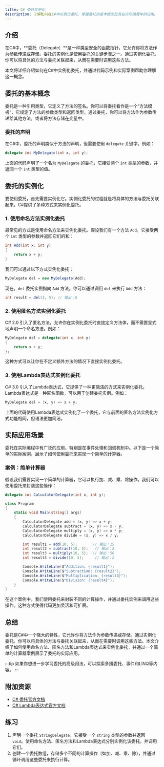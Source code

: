 ```yaml
---
title: C# 委托实例化
description: 了解如何在C#中实例化委托，掌握委托的基本概念及其在实际编程中的应用。
---
```


## 介绍

在C#中，**委托（Delegate）**是一种类型安全的函数指针，它允许你将方法作为参数传递或存储。委托的实例化是使用委托的关键步骤之一。通过实例化委托，你可以将具体的方法与委托关联起来，从而在需要时调用这些方法。

本文将详细介绍如何在C#中实例化委托，并通过代码示例和实际案例帮助你理解这一概念。

## 委托的基本概念

委托是一种引用类型，它定义了方法的签名。你可以将委托看作是一个“方法模板”，它规定了方法的参数类型和返回类型。通过委托，你可以将方法作为参数传递给其他方法，或者将方法存储在变量中。

### 委托的声明

在C#中，委托的声明类似于方法的声明，但需要使用 `delegate` 关键字。例如：

```csharp
delegate int MyDelegate(int x, int y);
```

上面的代码声明了一个名为 `MyDelegate` 的委托，它接受两个 `int` 类型的参数，并返回一个 `int` 类型的值。

## 委托的实例化

要使用委托，首先需要实例化它。实例化委托的过程就是将具体的方法与委托关联起来。C#提供了多种方式来实例化委托。

### 1. 使用命名方法实例化委托

最常见的方式是使用命名方法来实例化委托。假设我们有一个方法 `Add`，它接受两个 `int` 类型的参数并返回它们的和：

```csharp
int Add(int x, int y)
{
    return x + y;
}
```

我们可以通过以下方式实例化委托：

```csharp
MyDelegate del = new MyDelegate(Add);
```

现在，`del` 委托实例指向 `Add` 方法。你可以通过调用 `del` 来执行 `Add` 方法：

```csharp
int result = del(3, 5); // 输出：8
```

### 2. 使用匿名方法实例化委托

C# 2.0 引入了匿名方法，允许你在实例化委托时直接定义方法体，而不需要显式地声明一个命名方法。例如：

```csharp
MyDelegate del = delegate(int x, int y)
{
    return x + y;
};
```

这种方式可以让你在不定义额外方法的情况下直接实例化委托。

### 3. 使用Lambda表达式实例化委托

C# 3.0 引入了Lambda表达式，它提供了一种更简洁的方式来实例化委托。Lambda表达式是一种匿名函数，可以用于创建委托实例。例如：

```csharp
MyDelegate del = (x, y) => x + y;
```

上面的代码使用Lambda表达式实例化了一个委托，它与前面的匿名方法实例化方式功能相同，但语法更加简洁。

## 实际应用场景

委托在实际编程中有广泛的应用，特别是在事件处理和回调机制中。以下是一个简单的实际案例，展示了如何使用委托来实现一个简单的计算器。

### 案例：简单计算器

假设我们需要实现一个简单的计算器，它可以执行加、减、乘、除操作。我们可以使用委托来封装这些操作：

```csharp
delegate int CalculatorDelegate(int x, int y);

class Program
{
    static void Main(string[] args)
    {
        CalculatorDelegate add = (x, y) => x + y;
        CalculatorDelegate subtract = (x, y) => x - y;
        CalculatorDelegate multiply = (x, y) => x * y;
        CalculatorDelegate divide = (x, y) => x / y;

        int result1 = add(10, 5);       // 输出：15
        int result2 = subtract(10, 5);   // 输出：5
        int result3 = multiply(10, 5);  // 输出：50
        int result4 = divide(10, 5);     // 输出：2

        Console.WriteLine($"Addition: {result1}");
        Console.WriteLine($"Subtraction: {result2}");
        Console.WriteLine($"Multiplication: {result3}");
        Console.WriteLine($"Division: {result4}");
    }
}
```

在这个案例中，我们使用委托来封装不同的计算操作，并通过委托实例来调用这些操作。这种方式使得代码更加灵活和可扩展。

## 总结

委托是C#中一个强大的特性，它允许你将方法作为参数传递或存储。通过实例化委托，你可以将具体的方法与委托关联起来，从而在需要时调用这些方法。本文介绍了如何使用命名方法、匿名方法和Lambda表达式来实例化委托，并通过一个简单的计算器案例展示了委托的实际应用。

:::tip
如果你想进一步学习委托的高级用法，可以探索多播委托、事件和LINQ等内容。
:::

## 附加资源

- [C# 委托官方文档](https://learn.microsoft.com/zh-cn/dotnet/csharp/programming-guide/delegates/)
- [C# Lambda表达式官方文档](https://learn.microsoft.com/zh-cn/dotnet/csharp/language-reference/operators/lambda-expressions)

## 练习

1. 声明一个委托 `StringDelegate`，它接受一个 `string` 类型的参数并返回 `void`。使用命名方法、匿名方法和Lambda表达式分别实例化该委托，并调用它们。
2. 创建一个委托数组，存储多个不同的计算操作（如加、减、乘、除），并通过循环调用这些委托来执行计算。